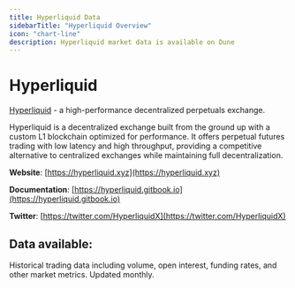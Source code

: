 ```yaml
---
title: Hyperliquid Data
sidebarTitle: "Hyperliquid Overview"
icon: "chart-line"
description: Hyperliquid market data is available on Dune
---
```


# Hyperliquid
[Hyperliquid](https://hyperliquid.xyz) - a high-performance decentralized perpetuals exchange.

Hyperliquid is a decentralized exchange built from the ground up with a custom L1 blockchain optimized for performance. It offers perpetual futures trading with low latency and high throughput, providing a competitive alternative to centralized exchanges while maintaining full decentralization.

**Website**: [https://hyperliquid.xyz](https://hyperliquid.xyz)

**Documentation**: [https://hyperliquid.gitbook.io](https://hyperliquid.gitbook.io)

**Twitter**: [https://twitter.com/HyperliquidX](https://twitter.com/HyperliquidX)

## Data available:

<CardGroup cols={2}>
  <Card title="Market Data" icon="chart-candlestick" href="/data-catalog/community/hyperliquid/market_data">
    Historical trading data including volume, open interest, funding rates, and other market metrics. Updated monthly.
  </Card>
</CardGroup>
